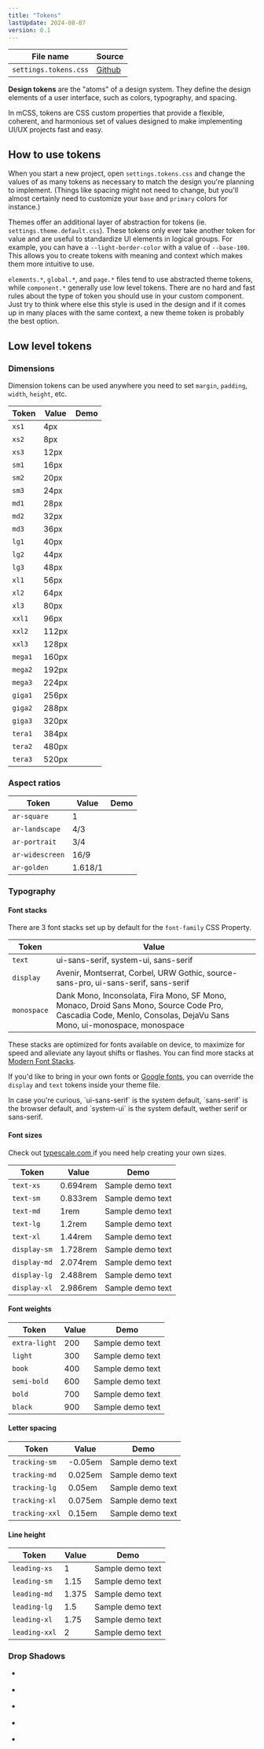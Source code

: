 ```yaml
---
title: "Tokens"
lastUpdate: 2024-08-07
version: 0.1
---
```



<section class="prose">

| File name             | Source        |
| --------------------- | ------------- |
| `settings.tokens.css` | [Github][src] |

[src]: https://github.com/minimaldesign/mCSS/blob/main/src/styles/settings.tokens.css

**Design tokens** are the "atoms" of a design system. They define the design elements of a user interface, such as colors, typography, and spacing.

In mCSS, tokens are CSS custom properties that provide a flexible, coherent, and harmonious set of values designed to make implementing UI/UX projects fast and easy.

## How to use tokens

When you start a new project, open `settings.tokens.css` and change the values of as many tokens as necessary to match the design you're planning to implement. (Things like spacing might not need to change, but you'll almost certainly need to customize your `base` and `primary` colors for instance.)

Themes offer an additional layer of abstraction for tokens (ie. `settings.theme.default.css`). These tokens only ever take another token for value and are useful to standardize UI elements in logical groups. For example, you can have a `--light-border-color` with a value of `--base-100`. This allows you to create tokens with meaning and context which makes them more intuitive to use.

`elements.*`, `global.*`, and `page.*` files tend to use abstracted theme tokens, while `component.*` generally use low level tokens. There are no hard and fast rules about the type of token you should use in your custom component. Just try to think where else this style is used in the design and if it comes up in many places with the same context, a new theme token is probably the best option.

## Low level tokens

### Dimensions

Dimension tokens can be used anywhere you need to set `margin`, `padding`, `width`, `height`, etc.

| Token   | Value | Demo                                       |
| ------- | ----- | ------------------------------------------ |
| `xs1`   | 4px   | <div class="docs_widthDemo w-xs1"></div>   |
| `xs2`   | 8px   | <div class="docs_widthDemo w-xs2"></div>   |
| `xs3`   | 12px  | <div class="docs_widthDemo w-xs3"></div>   |
| `sm1`   | 16px  | <div class="docs_widthDemo w-sm1"></div>   |
| `sm2`   | 20px  | <div class="docs_widthDemo w-sm2"></div>   |
| `sm3`   | 24px  | <div class="docs_widthDemo w-sm3"></div>   |
| `md1`   | 28px  | <div class="docs_widthDemo w-md1"></div>   |
| `md2`   | 32px  | <div class="docs_widthDemo w-md2"></div>   |
| `md3`   | 36px  | <div class="docs_widthDemo w-md3"></div>   |
| `lg1`   | 40px  | <div class="docs_widthDemo w-lg1"></div>   |
| `lg2`   | 44px  | <div class="docs_widthDemo w-lg2"></div>   |
| `lg3`   | 48px  | <div class="docs_widthDemo w-lg3"></div>   |
| `xl1`   | 56px  | <div class="docs_widthDemo w-xl1"></div>   |
| `xl2`   | 64px  | <div class="docs_widthDemo w-xl2"></div>   |
| `xl3`   | 80px  | <div class="docs_widthDemo w-xl3"></div>   |
| `xxl1`  | 96px  | <div class="docs_widthDemo w-xxl1"></div>  |
| `xxl2`  | 112px | <div class="docs_widthDemo w-xxl2"></div>  |
| `xxl3`  | 128px | <div class="docs_widthDemo w-xxl3"></div>  |
| `mega1` | 160px | <div class="docs_widthDemo w-mega1"></div> |
| `mega2` | 192px | <div class="docs_widthDemo w-mega2"></div> |
| `mega3` | 224px | <div class="docs_widthDemo w-mega3"></div> |
| `giga1` | 256px | <div class="docs_widthDemo w-giga1"></div> |
| `giga2` | 288px | <div class="docs_widthDemo w-giga2"></div> |
| `giga3` | 320px | <div class="docs_widthDemo w-giga3"></div> |
| `tera1` | 384px | <div class="docs_widthDemo w-tera1"></div> |
| `tera2` | 480px | <div class="docs_widthDemo w-tera2"></div> |
| `tera3` | 520px | <div class="docs_widthDemo w-tera3"></div> |

### Aspect ratios

| Token           | Value   | Demo                                             |
| --------------- | ------- | ------------------------------------------------ |
| `ar-square`     | 1       | <div class="docs_widthDemo ar-square"></div>     |
| `ar-landscape`  | 4/3     | <div class="docs_widthDemo ar-landscape"></div>  |
| `ar-portrait`   | 3/4     | <div class="docs_widthDemo ar-portrait"></div>   |
| `ar-widescreen` | 16/9    | <div class="docs_widthDemo ar-widescreen"></div> |
| `ar-golden`     | 1.618/1 | <div class="docs_widthDemo ar-golden"></div>     |

### Typography

#### Font stacks

There are 3 font stacks set up by default for the `font-family` CSS Property.

| Token       | Value                                                                                                                                                           |
| ----------- | --------------------------------------------------------------------------------------------------------------------------------------------------------------- |
| `text`      | ui-sans-serif, system-ui, sans-serif                                                                                                                            |
| `display`   | Avenir, Montserrat, Corbel, URW Gothic, source-sans-pro, ui-sans-serif, sans-serif                                                                              |
| `monospace` | Dank Mono, Inconsolata, Fira Mono, SF Mono, Monaco, Droid Sans Mono, Source Code Pro, Cascadia Code, Menlo, Consolas, DejaVu Sans Mono, ui-monospace, monospace |

These stacks are optimized for fonts available on device, to maximize for speed and alleviate any layout shifts or flashes. You can find more stacks at [Modern Font Stacks](https://modernfontstacks.com).

If you'd like to bring in your own fonts or [Google fonts](https://fonts.google.com), you can override the `display` and `text` tokens inside your theme file.

<Notice type="info" title="Note">
  In case you're curious, `ui-sans-serif` is the system default, `sans-serif` is
  the browser default, and `system-ui` is the system default, wether serif or
  sans-serif.
</Notice>

#### Font sizes

Check out [typescale.com ](https://typescale.com) if you need help creating your own sizes.

| Token        | Value    | Demo                                           |
| ------------ | -------- | ---------------------------------------------- |
| `text-xs`    | 0.694rem | <div class="text-xs">Sample demo text</div>    |
| `text-sm`    | 0.833rem | <div class="text-sm">Sample demo text</div>    |
| `text-md`    | 1rem     | <div class="text-md">Sample demo text</div>    |
| `text-lg`    | 1.2rem   | <div class="text-lg">Sample demo text</div>    |
| `text-xl`    | 1.44rem  | <div class="text-xl">Sample demo text</div>    |
| `display-sm` | 1.728rem | <div class="display-sm">Sample demo text</div> |
| `display-md` | 2.074rem | <div class="display-md">Sample demo text</div> |
| `display-lg` | 2.488rem | <div class="display-lg">Sample demo text</div> |
| `display-xl` | 2.986rem | <div class="display-xl">Sample demo text</div> |

#### Font weights

| Token         | Value | Demo                                            |
| ------------- | ----- | ----------------------------------------------- |
| `extra-light` | 200   | <div class="extra-light">Sample demo text</div> |
| `light`       | 300   | <div class="light">Sample demo text</div>       |
| `book`        | 400   | <div class="book">Sample demo text</div>        |
| `semi-bold`   | 600   | <div class="semi-bold">Sample demo text</div>   |
| `bold`        | 700   | <div class="bold">Sample demo text</div>        |
| `black`       | 900   | <div class="black">Sample demo text</div>       |

#### Letter spacing

| Token          | Value   | Demo                                             |
| -------------- | ------- | ------------------------------------------------ |
| `tracking-sm`  | -0.05em | <div class="tracking-sm">Sample demo text</div>  |
| `tracking-md`  | 0.025em | <div class="tracking-md">Sample demo text</div>  |
| `tracking-lg`  | 0.05em  | <div class="tracking-lg">Sample demo text</div>  |
| `tracking-xl`  | 0.075em | <div class="tracking-xl">Sample demo text</div>  |
| `tracking-xxl` | 0.15em  | <div class="tracking-xxl">Sample demo text</div> |

#### Line height

| Token         | Value | Demo                                                                |
| ------------- | ----- | ------------------------------------------------------------------- |
| `leading-xs`  | 1     | <div class="docs_lineHeightDemo leading-xs">Sample demo text</div>  |
| `leading-sm`  | 1.15  | <div class="docs_lineHeightDemo leading-sm">Sample demo text</div>  |
| `leading-md`  | 1.375 | <div class="docs_lineHeightDemo leading-md">Sample demo text</div>  |
| `leading-lg`  | 1.5   | <div class="docs_lineHeightDemo leading-lg">Sample demo text</div>  |
| `leading-xl`  | 1.75  | <div class="docs_lineHeightDemo leading-xl">Sample demo text</div>  |
| `leading-xxl` | 2     | <div class="docs_lineHeightDemo leading-xxl">Sample demo text</div> |

### Drop Shadows

<ul class="ds">
  <li>
    <div class="shadow-1"></div>
  </li>
  <li>
    <div class="shadow-2"></div>
  </li>
  <li>
    <div class="shadow-3"></div>
  </li>
  <li>
    <div class="shadow-4"></div>
  </li>
  <li>
    <div class="shadow-5"></div>
  </li>
</ul>

</section>
